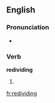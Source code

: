 ==English==

===Pronunciation===
* {{rhymes|aɪdɪŋ}}

===Verb===
'''redividing'''

# {{present participle of|[[redivide]]}}

[[fr:redividing]]
